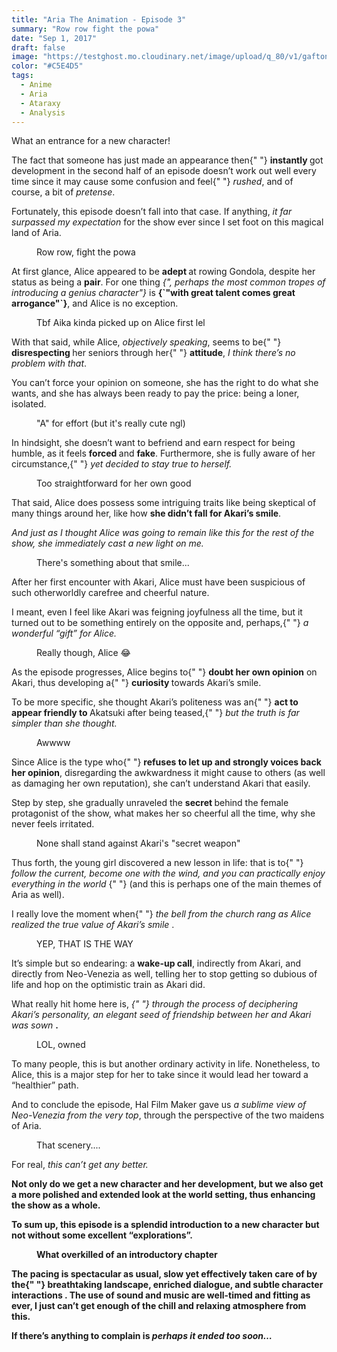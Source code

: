 ```yaml
---
title: "Aria The Animation - Episode 3"
summary: "Row row fight the powa"
date: "Sep 1, 2017"
draft: false
image: "https://testghost.mo.cloudinary.net/image/upload/q_80/v1/gaftonosh/2021/10/2020-11-01-22_43_57-greenshot-1.webp"
color: "#C5E4D5"
tags:
  - Anime
  - Aria
  - Ataraxy
  - Analysis
---
```


<div className="richtext pb-8">
  <p>What an entrance for a new character!</p>
  <p>
    The fact that someone has just made an appearance then{" "}
    <strong>instantly </strong>got development in the second half of an episode
    doesn’t work out well every time since it may cause some confusion and feel{" "}
    <em>rushed</em>, and of course, a bit of <em>pretense</em>.
  </p>
  <p>
    Fortunately, this episode doesn’t fall into that case. If anything,
    <em> it far surpassed my expectation</em> for the show ever since I set foot
    on this magical land of Aria.
  </p>
  <figure className="kg-card kg-card-hascaption kg-width-wide kg-image-card">
    <img
      src="http://testghost.mo.cloudinary.net/image/upload/q_80/v1/gaftonosh/2021/10/2020-11-01-22_43_57-greenshot-1.webp"
      alt=""
      height={1080}
      loading="lazy"
      width={1440}
      className="kg-image hoverZoomLink"
    />
    <figcaption>Row row, fight the powa</figcaption>
  </figure>
  <p>
    At first glance, Alice appeared to be <strong>adept </strong>at rowing
    Gondola, despite her status as being a <strong>pair</strong>. For one thing
    <em>
      {", perhaps the most common tropes of introducing a genius character"}
    </em>
    is <strong>{`"with great talent comes great arrogance"`}</strong>, and Alice
    is no exception.
  </p>
  <figure className="kg-card kg-card-hascaption kg-width-wide kg-gallery-card">
    <div className="kg-gallery-container">
      <div className="kg-gallery-row">
        <div className="kg-gallery-image">
          <img
            src="http://testghost.mo.cloudinary.net/image/upload/q_80/v1/gaftonosh/2021/10/2020-11-01-22_44_05-greenshot-1.webp"
            alt=""
            height={1080}
            loading="lazy"
            width={1440}
            className="hoverZoomLink"
          />
        </div>
        <div className="kg-gallery-image">
          <img
            src="http://testghost.mo.cloudinary.net/image/upload/q_80/v1/gaftonosh/2021/10/2020-11-01-22_48_03-greenshot.webp"
            alt=""
            height={1080}
            loading="lazy"
            width={1440}
            className="hoverZoomLink"
          />
        </div>
        <div className="kg-gallery-image">
          <img
            src="http://testghost.mo.cloudinary.net/image/upload/q_80/v1/gaftonosh/2021/10/2020-11-01-22_48_53-greenshot.webp"
            alt=""
            height={1080}
            loading="lazy"
            width={1440}
            className="hoverZoomLink"
          />
        </div>
      </div>
    </div>
    <figcaption>Tbf Aika kinda picked up on Alice first lel</figcaption>
  </figure>
  <p>
    With that said, while Alice, <em>objectively speaking</em>, seems to be{" "}
    <strong>disrespecting </strong>her seniors through her{" "}
    <strong>attitude</strong>,<em> I think there’s no problem with that</em>.
  </p>
  <div className="special-quote">
    <p className="g-grid__text">
      You can’t force your opinion on someone, she has the right to do what she
      wants, and she has always been ready to pay the price: being a loner,
      isolated.
    </p>
  </div>
  <figure className="kg-card kg-card-hascaption kg-width-wide kg-gallery-card">
    <div className="kg-gallery-container">
      <div className="kg-gallery-row">
        <div className="kg-gallery-image">
          <img
            src="http://testghost.mo.cloudinary.net/image/upload/q_80/v1/gaftonosh/2021/10/2020-11-01-22_57_32-greenshot.webp"
            alt=""
            height={1080}
            loading="lazy"
            width={1440}
            className="hoverZoomLink"
          />
        </div>
        <div className="kg-gallery-image">
          <img
            src="http://testghost.mo.cloudinary.net/image/upload/q_80/v1/gaftonosh/2021/10/2020-11-01-22_58_12-greenshot.webp"
            alt=""
            height={1080}
            loading="lazy"
            width={1440}
            className="hoverZoomLink"
          />
        </div>
        <div className="kg-gallery-image">
          <img
            src="http://testghost.mo.cloudinary.net/image/upload/q_80/v1/gaftonosh/2021/10/2020-11-01-22_58_38-greenshot.webp"
            alt=""
            height={1080}
            loading="lazy"
            width={1440}
            className="hoverZoomLink"
          />
        </div>
      </div>
    </div>
    <figcaption>"A" for effort (but it's really cute ngl)</figcaption>
  </figure>
  <p>
    In hindsight, she doesn’t want to befriend and earn respect for being
    humble, as it feels <strong>forced </strong>and <strong>fake</strong>.
    Furthermore, she is fully aware of her circumstance,{" "}
    <em>yet decided to stay true to herself.</em>
  </p>
  <figure className="kg-card kg-card-hascaption kg-width-wide kg-gallery-card">
    <div className="kg-gallery-container">
      <div className="kg-gallery-row">
        <div className="kg-gallery-image">
          <img
            src="http://testghost.mo.cloudinary.net/image/upload/q_80/v1/gaftonosh/2021/10/2020-11-01-23_00_07-greenshot.webp"
            alt=""
            height={1080}
            loading="lazy"
            width={1440}
            className="hoverZoomLink"
          />
        </div>
        <div className="kg-gallery-image">
          <img
            src="http://testghost.mo.cloudinary.net/image/upload/q_80/v1/gaftonosh/2021/10/2020-11-01-23_00_16-greenshot.webp"
            alt=""
            height={1080}
            loading="lazy"
            width={1440}
            className="hoverZoomLink"
          />
        </div>
      </div>
    </div>
    <figcaption>Too straightforward for her own good</figcaption>
  </figure>
  <p>
    That said, Alice does possess some intriguing traits like being skeptical of
    many things around her, like how
    <strong> she didn’t fall for Akari’s smile</strong>.
  </p>
  <p>
    <em>
      And just as I thought Alice was going to remain like this for the rest of
      the show, she immediately cast a new light on me.
    </em>
  </p>
  <figure className="kg-card kg-card-hascaption kg-width-wide kg-gallery-card">
    <div className="kg-gallery-container">
      <div className="kg-gallery-row">
        <div className="kg-gallery-image">
          <img
            src="http://testghost.mo.cloudinary.net/image/upload/q_80/v1/gaftonosh/2021/10/2020-11-01-23_01_10-greenshot-1.webp"
            alt=""
            height={1080}
            loading="lazy"
            width={1440}
            className="hoverZoomLink"
          />
        </div>
        <div className="kg-gallery-image">
          <img
            src="http://testghost.mo.cloudinary.net/image/upload/q_80/v1/gaftonosh/2021/10/2020-11-01-23_01_00-greenshot-1.webp"
            alt=""
            height={1080}
            loading="lazy"
            width={1440}
            className="hoverZoomLink"
          />
        </div>
      </div>
    </div>
    <figcaption>There's something about that smile...</figcaption>
  </figure>
  <p>
    After her first encounter with Akari, Alice must have been suspicious of
    such otherworldly carefree and cheerful nature.
  </p>
  <p>
    I meant, even I feel like Akari was feigning joyfulness all the time, but it
    turned out to be something entirely on the opposite and, perhaps,{" "}
    <em>a wonderful “gift” for Alice.</em>
  </p>
  <figure className="kg-card kg-card-hascaption kg-width-wide kg-gallery-card">
    <div className="kg-gallery-container">
      <div className="kg-gallery-row">
        <div className="kg-gallery-image">
          <img
            src="http://testghost.mo.cloudinary.net/image/upload/q_80/v1/gaftonosh/2021/10/2020-11-01-23_08_36-greenshot.webp"
            alt=""
            height={1080}
            loading="lazy"
            width={1440}
            className="hoverZoomLink"
          />
        </div>
        <div className="kg-gallery-image">
          <img
            src="http://testghost.mo.cloudinary.net/image/upload/q_80/v1/gaftonosh/2021/10/2020-11-01-23_08_42-greenshot.webp"
            alt=""
            height={1080}
            loading="lazy"
            width={1440}
            className="hoverZoomLink"
          />
        </div>
      </div>
    </div>
    <figcaption>Really though, Alice 😂</figcaption>
  </figure>
  <p>
    As the episode progresses, Alice begins to{" "}
    <strong>doubt her own opinion</strong> on Akari, thus developing a{" "}
    <strong>curiosity </strong>towards Akari’s smile.
  </p>
  <p>
    To be more specific, she thought Akari’s politeness was an{" "}
    <strong>act to appear friendly to </strong>Akatsuki after being teased,{" "}
    <em>but the truth is far simpler than she thought.</em>
  </p>
  <figure className="kg-card kg-card-hascaption kg-image-card">
    <img
      src="http://testghost.mo.cloudinary.net/image/upload/q_80/v1/gaftonosh/2021/10/2020-11-01-23_07_07-greenshot-1.webp"
      alt=""
      height={1080}
      loading="lazy"
      width={1440}
      className="kg-image hoverZoomLink"
    />
    <figcaption>Awwww</figcaption>
  </figure>
  <p>
    Since Alice is the type who{" "}
    <strong>refuses to let up and strongly voices back her opinion</strong>,
    disregarding the awkwardness it might cause to others (as well as damaging
    her own reputation), she can’t understand Akari that easily.
  </p>
  <p>
    Step by step, she gradually unraveled the <strong>secret </strong>behind the
    female protagonist of the show, what makes her so cheerful all the time, why
    she never feels irritated.
  </p>
  <figure className="kg-card kg-card-hascaption kg-width-wide kg-gallery-card">
    <div className="kg-gallery-container">
      <div className="kg-gallery-row">
        <div className="kg-gallery-image">
          <img
            src="http://testghost.mo.cloudinary.net/image/upload/q_80/v1/gaftonosh/2021/10/2020-11-01-23_08_36-greenshot.webp"
            alt=""
            height={1080}
            loading="lazy"
            width={1440}
            className="hoverZoomLink"
          />
        </div>
        <div className="kg-gallery-image">
          <img
            src="http://testghost.mo.cloudinary.net/image/upload/q_80/v1/gaftonosh/2021/10/2020-11-01-23_09_53-greenshot.webp"
            alt=""
            height={1080}
            loading="lazy"
            width={1440}
            className="hoverZoomLink"
          />
        </div>
      </div>
    </div>
    <figcaption>None shall stand against Akari's "secret weapon"</figcaption>
  </figure>
  <div className="special-quote">
    <p className="g-grid__text">
      Thus forth, the young girl discovered a new lesson in life: that is to{" "}
      <em>
        follow the current, become one with the wind, and you can practically
        enjoy everything in the world
      </em>{" "}
      (and this is perhaps one of the main themes of Aria as well).
    </p>
  </div>
  <p>
    I really love the moment when{" "}
    <em>
      the bell from the church rang as Alice realized the true value of Akari’s
      smile
    </em>
    .
  </p>
  <figure className="kg-card kg-card-hascaption kg-width-wide kg-gallery-card">
    <div className="kg-gallery-container">
      <div className="kg-gallery-row">
        <div className="kg-gallery-image">
          <img
            src="http://testghost.mo.cloudinary.net/image/upload/q_80/v1/gaftonosh/2021/10/2020-11-01-23_14_25-greenshot.webp"
            alt=""
            height={1080}
            loading="lazy"
            width={1440}
            className="hoverZoomLink"
          />
        </div>
        <div className="kg-gallery-image">
          <img
            src="http://testghost.mo.cloudinary.net/image/upload/q_80/v1/gaftonosh/2021/10/2020-11-01-23_17_51-greenshot.webp"
            alt=""
            height={1080}
            loading="lazy"
            width={1440}
            className="hoverZoomLink"
          />
        </div>
      </div>
      <div className="kg-gallery-row">
        <div className="kg-gallery-image">
          <img
            src="http://testghost.mo.cloudinary.net/image/upload/q_80/v1/gaftonosh/2021/10/2020-11-01-23_18_28-greenshot.webp"
            alt=""
            height={1080}
            loading="lazy"
            width={1440}
            className="hoverZoomLink"
          />
        </div>
        <div className="kg-gallery-image">
          <img
            src="http://testghost.mo.cloudinary.net/image/upload/q_80/v1/gaftonosh/2021/10/2020-11-01-23_18_38-greenshot.webp"
            alt=""
            height={1080}
            loading="lazy"
            width={1440}
            className="hoverZoomLink"
          />
        </div>
      </div>
    </div>
    <figcaption>YEP, THAT IS THE WAY</figcaption>
  </figure>
  <p>
    It’s simple but so endearing: a <strong>wake-up call</strong>, indirectly
    from Akari, and directly from Neo-Venezia as well, telling her to stop
    getting so dubious of life and hop on the optimistic train as Akari did.
  </p>
  <p>
    What really hit home here is,
    <em>
      {" "}
      through the process of deciphering Akari’s personality, an elegant seed of
      friendship between her and Akari was sown
    </em>
    <strong>.</strong>
  </p>
  <figure className="kg-card kg-card-hascaption kg-width-wide kg-gallery-card">
    <div className="kg-gallery-container">
      <div className="kg-gallery-row">
        <div className="kg-gallery-image">
          <img
            src="http://testghost.mo.cloudinary.net/image/upload/q_80/v1/gaftonosh/2021/10/2020-11-01-23_19_16-greenshot.webp"
            alt=""
            height={1080}
            loading="lazy"
            width={1440}
            className="hoverZoomLink"
          />
        </div>
        <div className="kg-gallery-image">
          <img
            src="http://testghost.mo.cloudinary.net/image/upload/q_80/v1/gaftonosh/2021/10/2020-11-01-23_19_26-greenshot.webp"
            alt=""
            height={1080}
            loading="lazy"
            width={1440}
            className="hoverZoomLink"
          />
        </div>
      </div>
    </div>
    <figcaption>LOL, owned</figcaption>
  </figure>
  <p>
    To many people, this is but another ordinary activity in life. Nonetheless,
    to Alice, this is a major step for her to take since it would lead her
    toward a “healthier” path.
  </p>
  <p>
    And to conclude the episode, Hal Film Maker gave us
    <em> a sublime view of Neo-Venezia from the very top</em>, through the perspective
    of the two maidens of Aria.
  </p>
  <figure className="kg-card kg-card-hascaption kg-width-wide kg-gallery-card">
    <div className="kg-gallery-container">
      <div className="kg-gallery-row">
        <div className="kg-gallery-image">
          <img
            src="http://testghost.mo.cloudinary.net/image/upload/q_80/v1/gaftonosh/2021/10/2020-11-01-23_21_03-greenshot-1.webp"
            alt=""
            height={1080}
            loading="lazy"
            width={1440}
            className="hoverZoomLink"
          />
        </div>
        <div className="kg-gallery-image">
          <img
            src="http://testghost.mo.cloudinary.net/image/upload/q_80/v1/gaftonosh/2021/10/2020-11-01-23_24_17-greenshot.webp"
            alt=""
            height={1080}
            loading="lazy"
            width={1440}
            className="hoverZoomLink"
          />
        </div>
        <div className="kg-gallery-image">
          <img
            src="http://testghost.mo.cloudinary.net/image/upload/q_80/v1/gaftonosh/2021/10/2020-11-01-23_24_24-greenshot.webp"
            alt=""
            height={1080}
            loading="lazy"
            width={1440}
            className="hoverZoomLink"
          />
        </div>
      </div>
      <div className="kg-gallery-row">
        <div className="kg-gallery-image">
          <img
            src="http://testghost.mo.cloudinary.net/image/upload/q_80/v1/gaftonosh/2021/10/2020-11-01-23_24_38-greenshot.webp"
            alt=""
            height={1080}
            loading="lazy"
            width={1440}
            className="hoverZoomLink"
          />
        </div>
        <div className="kg-gallery-image">
          <img
            src="http://testghost.mo.cloudinary.net/image/upload/q_80/v1/gaftonosh/2021/10/2020-11-01-23_25_02-greenshot.webp"
            alt=""
            height={1080}
            loading="lazy"
            width={1440}
            className="hoverZoomLink"
          />
        </div>
        <div className="kg-gallery-image">
          <img
            src="http://testghost.mo.cloudinary.net/image/upload/q_80/v1/gaftonosh/2021/10/2020-11-01-23_25_24-greenshot.webp"
            alt=""
            height={1080}
            loading="lazy"
            width={1440}
            className="hoverZoomLink"
          />
        </div>
      </div>
    </div>
    <figcaption>That scenery....</figcaption>
  </figure>
  <p>
    For real, <em>this can’t get any better.</em>
    <strong />
  </p>
  <p>
    Not only do we get a new character and her development, but we also get a
    more <strong>polished and extended look at the world setting</strong>, thus
    enhancing the show as a whole.
  </p>
  <p>
    To sum up, this episode is a splendid introduction to a new character but
    not without some excellent “<strong>explorations</strong>”.
  </p>
  <figure className="kg-card kg-card-hascaption kg-width-wide kg-image-card">
    <img
      src="http://testghost.mo.cloudinary.net/image/upload/q_80/v1/gaftonosh/2021/10/2020-11-01-23_26_44-greenshot.webp"
      alt=""
      height={1080}
      loading="lazy"
      width={1440}
      className="kg-image hoverZoomLink"
    />
    <figcaption>What overkilled of an introductory chapter</figcaption>
  </figure>
  <div className="special-quote">
    <p className="g-grid__text">
      The pacing is spectacular as usual, slow yet effectively taken care of by
      the{" "}
      <strong>
        breathtaking landscape, enriched dialogue, and subtle character
        interactions
      </strong>
      . The use of sound and music are well-timed and fitting as ever, I just can’t
      get enough of the chill and relaxing atmosphere from this.
    </p>
  </div>
  <p>
    If there’s anything to complain is <em>perhaps it ended too soon…</em>
  </p>
</div>
